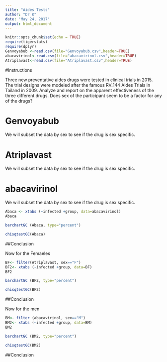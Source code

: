 ```yaml
---
title: "Aides Tests"
author: "Dr K"
date: "May 24, 2017"
output: html_document
---
```


```r
knitr::opts_chunk$set(echo = TRUE)
require(tigerstats)
require(dplyr)
Genvoyabub <-read.csv(file="Genvoyabub.csv",header=TRUE)
abacavirinol<-read.csv(file="abacavirinol.csv",header=TRUE)
Atriplavast<-read.csv(file="Atriplavast.csv",header=TRUE)
```

#Instructions

Three new preventative aides drugs were tested in clinical trials in 2015. The trial designs were modeled after the famous RV_144 Aides Trials in Tailand in 2009.  Analyze and report on the apparent effectiveness of the three different drugs. Does sex of the participant seem to be a factor for any of the drugs?


# Genvoyabub

We will subset the data by sex to see if the drug is sex specific.


# Atriplavast

We will subset the data by sex to see if the drug is sex specific.



# abacavirinol

We will subset the data by sex to see if the drug is sex specific.

```r
Abaca <- xtabs (~infected +group, data=abacavirinol) 
Abaca
```


```r
barchartGC (Abaca, type="percent")
```


```r
chisqtestGC(Abaca)
```


##Conclusion

Now for the Femaeles

```r
BF<- filter(Atriplavast, sex=="F")
BF2<- xtabs (~infected +group, data=BF)
BF2
```


```r
barchartGC (BF2, type="percent")
```


```r
chisqtestGC(BF2)
```


##Conclusion 

Now for the men

```r
BM<- filter (abacavirinol, sex=="M")
BM2<- xtabs (~infected +group, data=BM)
BM2
```


```r
barchartGC (BM2, type="percent")
```

```r
chisqtestGC(BM2)
```

##Conclusion